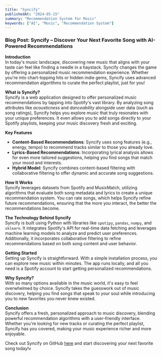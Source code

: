 ```yaml
---
title: "Syncify"
publishedAt: "2024-05-15"
summary: "Recommendation System for Music"
keywords: ["AI", "Music", "Recommendation System"]
---
```


### Blog Post: Syncify – Discover Your Next Favorite Song with AI-Powered Recommendations

**Introduction**  
In today's music landscape, discovering new music that aligns with your taste can feel like finding a needle in a haystack. Syncify changes the game by offering a personalized music recommendation experience. Whether you're into chart-topping hits or hidden indie gems, Syncify uses advanced recommendation algorithms to curate the perfect playlist, just for you!

**What is Syncify?**  
Syncify is a web application designed to offer personalized music recommendations by tapping into Spotify's vast library. By analyzing song attributes like _acousticness_ and _danceability_ alongside user data (such as song ratings), Syncify helps you explore music that truly resonates with your unique preferences. It even allows you to add songs directly to your Spotify playlists, keeping your music discovery fresh and exciting.

**Key Features**

- **Content-Based Recommendations**: Syncify uses song features (e.g., energy, tempo) to recommend tracks similar to those you already love.
- **Lyrics-Based Recommendations**: Incorporating lyrical analysis allows for even more tailored suggestions, helping you find songs that match your mood and interests.
- **Hybrid Model**: Syncify combines content-based filtering with collaborative filtering to offer dynamic and accurate song suggestions.

**How It Works**  
Syncify leverages datasets from Spotify and MusixMatch, utilizing algorithms that evaluate both song metadata and lyrics to create a unique recommendation system. You can rate songs, which helps Syncify refine future recommendations, ensuring that the more you interact, the better the recommendations become.

**The Technology Behind Syncify**  
Syncify is built using Python with libraries like `spotipy`, `pandas`, `numpy`, and `sklearn`. It integrates Spotify's API for real-time data fetching and leverages machine learning models to analyze and predict user preferences. Additionally, it incorporates collaborative filtering to refine recommendations based on both song content and user behavior.

**Getting Started**  
Setting up Syncify is straightforward. With a simple installation process, you can explore new music within minutes. The app runs locally, and all you need is a Spotify account to start getting personalized recommendations.

**Why Syncify?**  
With so many options available in the music world, it's easy to feel overwhelmed by choice. Syncify takes the guesswork out of music discovery, helping you find songs that speak to your soul while introducing you to new favorites you never knew existed.

**Conclusion**  
Syncify offers a fresh, personalized approach to music discovery, blending powerful recommendation algorithms with a user-friendly interface. Whether you're looking for new tracks or curating the perfect playlist, Syncify has you covered, making your music experience richer and more enjoyable.

Check out Syncify on GitHub [here](https://github.com/s-haider10/Syncify) and start discovering your next favorite song today!v
